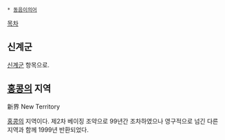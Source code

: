  * [[동음이의어]]

[[목차]]

== 신계군 ==
[[신계군]] 항목으로.

== [[홍콩]]의 지역 ==
新界 New Territory

[[홍콩]]의 지역이다. 제2차 베이징 조약으로 99년간 조차하였으나 영구적으로 넘긴 다른 지역과 함께 1999년 반환되었다. 
